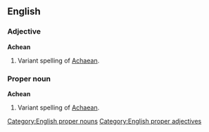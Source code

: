 ==English==

===Adjective===
'''Achean'''

# Variant spelling of [[Achaean]].

===Proper noun===
'''Achean'''

# Variant spelling of [[Achaean]].

[[Category:English proper nouns]]
[[Category:English proper adjectives]]